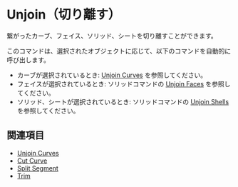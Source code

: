 
# Unjoin（切り離す）

<Reference shortcut="Alt + J" command="Unjoin" button="" />

繋がったカーブ、フェイス、ソリッド、シートを切り離すことができます。

このコマンドは、選択されたオブジェクトに応じて、以下のコマンドを自動的に呼び出します。
- カーブが選択されているとき: [Unjoin Curves](./unjoin-curve) を参照してください。
- フェイスが選択されているとき: ソリッドコマンドの [Unjoin Faces](../solid/unjoin-faces) を参照してください。
- ソリッド、シートが選択されているとき: ソリッドコマンドの [Unjoin Shells](../solid/unjoin-sheets) を参照してください。


## 関連項目
- [Unjoin Curves](./unjoin-curve)
- [Cut Curve](./cut-curve)
- [Split Segment](./split-segment)
- [Trim](./trim)





















